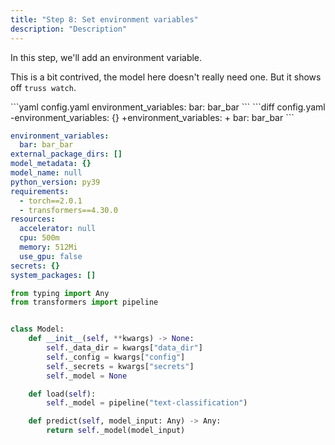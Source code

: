 ```yaml
---
title: "Step 8: Set environment variables"
description: "Description"
---
```


In this step, we'll add an environment variable.

This is a bit contrived, the model here doesn't really need one. But it shows off `truss watch`.

<Tabs>
<Tab title="Code">
```yaml config.yaml
environment_variables:
  bar: bar_bar
```
</Tab>
<Tab title="Diff">
```diff config.yaml
-environment_variables: {}
+environment_variables:
+  bar: bar_bar
```
</Tab>
</Tabs>

<RequestExample>

```yaml config.yaml  ●
environment_variables:
  bar: bar_bar
external_package_dirs: []
model_metadata: {}
model_name: null
python_version: py39
requirements:
  - torch==2.0.1
  - transformers==4.30.0
resources:
  accelerator: null
  cpu: 500m
  memory: 512Mi
  use_gpu: false
secrets: {}
system_packages: []
```

```python model/model.py
from typing import Any
from transformers import pipeline


class Model:
    def __init__(self, **kwargs) -> None:
        self._data_dir = kwargs["data_dir"]
        self._config = kwargs["config"]
        self._secrets = kwargs["secrets"]
        self._model = None

    def load(self):
        self._model = pipeline("text-classification")

    def predict(self, model_input: Any) -> Any:
        return self._model(model_input)
```

</RequestExample>